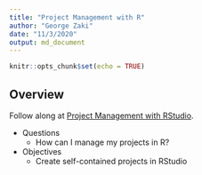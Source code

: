```yaml
---
title: "Project Management with R"
author: "George Zaki"
date: "11/3/2020"
output: md_document
---
```


```r
knitr::opts_chunk$set(echo = TRUE)
```

## Overview

Follow along at [Project Management with RStudio](http://swcarpentry.github.io/r-novice-gapminder/02-project-intro/index.html).

* Questions
    * How can I manage my projects in R?

* Objectives
    * Create self-contained projects in RStudio
    
